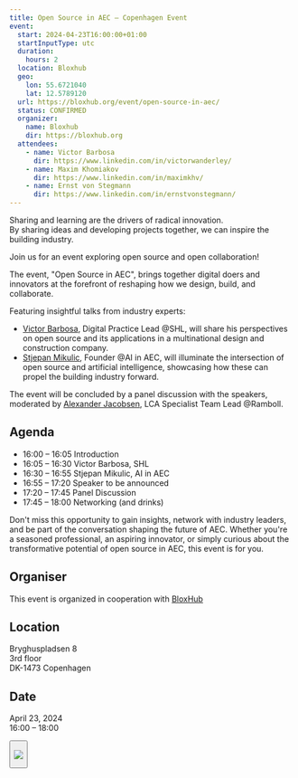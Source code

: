 ```yaml
---
title: Open Source in AEC – Copenhagen Event
event:
  start: 2024-04-23T16:00:00+01:00
  startInputType: utc
  duration:
    hours: 2
  location: Bloxhub
  geo:
    lon: 55.6721040
    lat: 12.5789120
  url: https://bloxhub.org/event/open-source-in-aec/
  status: CONFIRMED
  organizer:
    name: Bloxhub
    dir: https://bloxhub.org
  attendees:
    - name: Victor Barbosa
      dir: https://www.linkedin.com/in/victorwanderley/
    - name: Maxim Khomiakov
      dir: https://www.linkedin.com/in/maximkhv/
    - name: Ernst von Stegmann
      dir: https://www.linkedin.com/in/ernstvonstegmann/
---
```


Sharing and learning are the drivers of radical innovation.<br />
By sharing ideas and developing projects together, we can inspire the building industry.

Join us for an event exploring open source and open collaboration!

The event, "Open Source in AEC", brings together digital doers and innovators at the forefront of reshaping how we design, build, and collaborate.

Featuring insightful talks from industry experts:

- [Victor Barbosa](https://www.linkedin.com/in/victorwanderley/), Digital Practice Lead @SHL, will share his perspectives on open source and its applications in a multinational design and construction company.
- [Stjepan Mikulic](https://www.linkedin.com/in/stjepanmikulic/), Founder @AI in AEC, will illuminate the intersection of open source and artificial intelligence, showcasing how these can propel the building industry forward.

The event will be concluded by a panel discussion with the speakers, moderated by [Alexander Jacobsen](https://www.linkedin.com/in/alexandermjacobson/), LCA Specialist Team Lead @Ramboll.

## Agenda

- 16:00 – 16:05 Introduction
- 16:05 – 16:30 Victor Barbosa, SHL
- 16:30 – 16:55 Stjepan Mikulic, AI in AEC
- 16:55 – 17:20 Speaker to be announced
- 17:20 – 17:45 Panel Discussion
- 17:45 – 18:00 Networking (and drinks)

Don't miss this opportunity to gain insights, network with industry leaders, and be part of the conversation shaping the future of AEC. Whether you're a seasoned professional, an aspiring innovator, or simply curious about the transformative potential of open source in AEC, this event is for you.

## Organiser

This event is organized in cooperation with [BloxHub](https://bloxhub.org/)

## Location

Bryghuspladsen 8<br />
3rd floor<br />
DK-1473 Copenhagen

## Date

April 23, 2024<br />
16:00 – 18:00

<Button
  href="https://bloxhub.org/event/open-source-in-aec/"
  label="Sign up here"
  type="primary"
  icon="right"
/>

![](/images/events/20240423-open-source-in-aec-copenhagen-event.svg)
